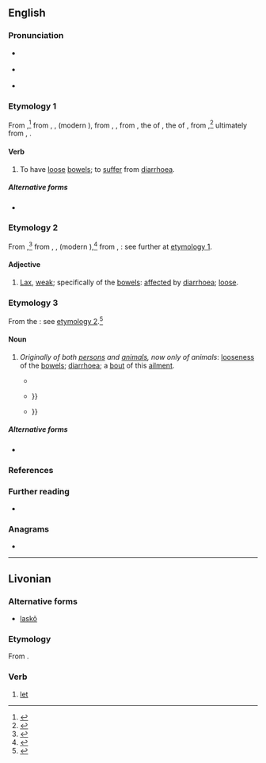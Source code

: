 {{also|låsk|läsk|läsk'|łask}}
==English==

===Pronunciation===
* {{a|RP}} {{IPA|en|/lɑːsk/|/læsk/}}
* {{a|GA}} {{IPA|en|/læsk/}}
* {{rhymes|en|æsk}}

===Etymology 1===
{{root|en|ine-pro|*(s)leg-|*(s)leh₁g-}}
From {{inh|en|enm|lasken|t=to diminish, weaken (the blood or other body fluids, body tissues, etc.); to thin (the blood through bloodletting); to alleviate (pain, sickness); to grow weak; to shorten (one’s life)}}{{nb...|lask, laske, leasken, leske, lesken|otherforms=1}},<ref>{{R:MED Online|entry=lasken|pos=v|id=MED24720}}</ref> from {{der|en|ONF.|*lasquer}}, {{der|en|fro|lascher}}, {{m|fro|laschier|t=to let go of, release; to loosen, relax}} (modern {{cog|fr|lâcher|t=to let go of, release; to loosen}}), from {{der|en|VL.|*lascāre}}, {{m|VL.|*lassicāre}}, from {{der|en|la|*laxicāre}}, the {{glossary|frequentative}} of {{der|en|la|laxāre}}, the {{glossary|present}} {{glossary|active}} {{glossary|infinitive}} of {{m|la|laxō|t=to relax, weaken; to release, undo; to make wide, open}}, from {{m|la|laxus|t=free, loose, slack; roomy, spacious, wide}},<ref>{{R:OED Online|pos=v|id=105981|date=June 2021}}</ref> ultimately from {{der|en|ine-pro|*(s)leg-}}, {{m|ine-pro|*(s)leh₁g-|t=faint; weak}}.

====Verb====
{{en-verb}}

# {{lb|en|intransitive|obsolete}} To have [[loose#Adjective|loose]] [[bowels]]; to [[suffer]] from [[diarrhoea]].

=====Alternative forms=====
* {{l|en|laske}}

===Etymology 2===
From {{inh|en|enm|laske|t=lax, weak; of the bowels: loose}},<ref>{{R:MED Online|entry=laske|pos=v|id=MED24719}}</ref> from {{der|en|ONF.|*lasque}}, {{der|en|fro|laske}}, {{m|fro|lasche|t=not taut or tight, limp}} (modern {{cog|fr|lâche|t=loose, slack}}),<ref>{{R:OED Online|entry=† lask|pos=adj|id=105980|date=December 2020}}</ref> from {{der|en|fro|lascher}}, {{m|fro|laschier|t=to let go of, release; to loosen, relax}}: see further at [[#Etymology 1|etymology 1]].

====Adjective====
{{en-adj}}

# {{lb|en|obsolete}} [[lax#Adjective|Lax]], [[weak]]; specifically of the [[bowels]]: [[affect#Verb|affected]] by [[diarrhoea]]; [[loose#Adjective|loose]].

===Etymology 3===
From the {{glossary|adjective}}: see [[#Etymology 2|etymology 2]].<ref>{{R:OED Online|pos=''n.''{{sup|1}}|noformat=1|id=105978|date=June 2021}}</ref>

====Noun====
{{en-noun|~}}

# {{lb|en|uncountable|chiefly|veterinary medicine}} ''Originally of both [[person]]s and [[animal]]s, now only of animals'': [[looseness]] of the [[bowels]]; [[diarrhoea]]; {{lb|en|countable}} a [[bout#Noun|bout]] of this [[ailment]].
#* {{RQ:Gerard Herball|chapter=Of Panick|page=79|passage=Pannick ſtoppeth the '''laske''' as Millet doth, being boiled (as ''[[w:Pliny the Elder|Plinie]]'' reporteth) in Goates milk and drunke twiſe in a day.}}
#* {{RQ:Burton Melancholy|chapter=Shame and Disgrace, Causes|partition=1|section=2|member=3|subsection=6|page=88|pageref=163|passage=A graue & learned Miniſter, and an ordinary Preacher at ''Alcmar'' in ''Holland'', was one day (as hee was walking in the fields for his recreation) ſuddenly taken with a '''laske''' or looſeneſſe, and therevpon compelled to retire to the next ditch; but being ſurpriſed at vnawares, by ſome Gentlewomen of his Pariſh wandering that way; was ſo abaſhed, that hee did neuer after ſhew his head in publike, or come into the Pulpit, but pined away with melancholy: {{...}}}}
#* {{RQ:Culpeper English Physitian|entry=Hemp|page=64|column=1|passage=The Emulſion or Decoction of the Seed ſtaieth '''Lasks''' and continual Fluxes, eaſeth the [[colic|Chollick]], and allayeth the troubleſom Humors in the Bowels, {{...}}}}

=====Alternative forms=====
* {{l|en|laske}}

===References===
<references/>

===Further reading===
* {{pedia|diarrhea}}

===Anagrams===
* {{anagrams|en|a=akls|Salk|alks}}

----

==Livonian==

===Alternative forms===
* {{qual|Courland}} [[laskõ]]

===Etymology===
From {{inh|liv|fiu-fin-pro|*laskedak}}.

===Verb===
{{head|liv|verb}}

# [[let]]